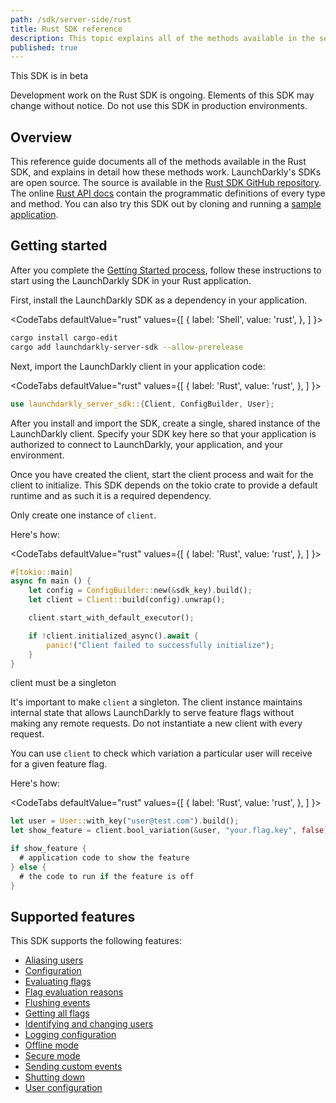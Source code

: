 ```yaml
---
path: /sdk/server-side/rust
title: Rust SDK reference
description: This topic explains all of the methods available in the server-side Rust SDK, with detail about how they work.
published: true
---
```


<Callout intent="alert">
<CalloutTitle>This SDK is in beta</CalloutTitle>
<CalloutDescription>

Development work on the Rust SDK is ongoing. Elements of this SDK may change without notice. Do not use this SDK in production environments.

</CalloutDescription>
</Callout>

## Overview

This reference guide documents all of the methods available in the Rust SDK, and explains in detail how these methods work. LaunchDarkly's SDKs are open source. The source is available in the [Rust SDK GitHub repository](https://github.com/launchdarkly/rust-server-sdk). The online [Rust API docs](https://docs.rs/launchdarkly-server-sdk) contain the programmatic definitions of every type and method. You can also try this SDK out by cloning and running a [sample application](https://github.com/launchdarkly/hello-rust).

## Getting started

After you complete the [Getting Started process](/home/getting-started), follow these instructions to start using the LaunchDarkly SDK in your Rust application.

First, install the LaunchDarkly SDK as a dependency in your application.

<CodeTabs
  defaultValue="rust"
  values={[
    { label: 'Shell', value: 'rust', },
  ]
}>
<CodeTabItem value="rust">

```bash
cargo install cargo-edit
cargo add launchdarkly-server-sdk --allow-prerelease
```

</CodeTabItem>
</CodeTabs>

Next, import the LaunchDarkly client in your application code:

<CodeTabs
  defaultValue="rust"
  values={[
    { label: 'Rust', value: 'rust', },
  ]
}>
<CodeTabItem value="rust">

```rust
use launchdarkly_server_sdk::{Client, ConfigBuilder, User};
```

</CodeTabItem>
</CodeTabs>

After you install and import the SDK, create a single, shared instance of the LaunchDarkly client. Specify your SDK key here so that your application is authorized to connect to LaunchDarkly, your application, and your environment.

Once you have created the client, start the client process and wait for the client to initialize. This SDK depends on the tokio crate to provide a default runtime and as such it is a required dependency.

Only create one instance of `client`.

Here's how:

<CodeTabs
  defaultValue="rust"
  values={[
    { label: 'Rust', value: 'rust', },
  ]
}>
<CodeTabItem value="rust">

```rust
#[tokio::main]
async fn main () {
    let config = ConfigBuilder::new(&sdk_key).build();
    let client = Client::build(config).unwrap();

    client.start_with_default_executor();

    if !client.initialized_async().await {
        panic!("Client failed to successfully initialize");
    }
}
```

</CodeTabItem>
</CodeTabs>

<Callout intent="alert">
<CalloutTitle>client must be a singleton</CalloutTitle>
<CalloutDescription>

It's important to make `client` a singleton. The client instance maintains internal state that allows LaunchDarkly to serve feature flags without making any remote requests. Do not instantiate a new client with every request.

</CalloutDescription>
</Callout>

You can use `client` to check which variation a particular user will receive for a given feature flag.

Here's how:

<CodeTabs
  defaultValue="rust"
  values={[
    { label: 'Rust', value: 'rust', },
  ]
}>
<CodeTabItem value="rust">

```rust
let user = User::with_key("user@test.com").build();
let show_feature = client.bool_variation(&user, "your.flag.key", false);

if show_feature {
  # application code to show the feature
} else {
  # the code to run if the feature is off
}
```

</CodeTabItem>
</CodeTabs>

## Supported features

This SDK supports the following features:

* [Aliasing users](/sdk/features/aliasing-users#rust)
* [Configuration](/sdk/features/config#rust)
* [Evaluating flags](/sdk/features/evaluating#rust)
* [Flag evaluation reasons](/sdk/features/evaluation-reasons#rust)
* [Flushing events](/sdk/features/flush#rust)
* [Getting all flags](/sdk/features/all-flags#rust)
* [Identifying and changing users](/sdk/features/identify#rust)
* [Logging configuration](/sdk/features/logging#rust)
* [Offline mode](/sdk/features/offline-mode#rust)
* [Secure mode](/sdk/features/secure-mode#rust)
* [Sending custom events](/sdk/features/events#rust)
* [Shutting down](/sdk/features/shutdown#rust)
* [User configuration](/sdk/features/user-config#rust)
